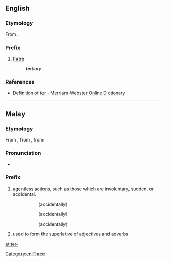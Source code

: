 {{also|Appendix:Variations of "ter"}}
==English==

===Etymology===
From {{etyl|la|en}} {{term|lang=la|ter||three times}}.

===Prefix===
{{en-prefix|sort=ter}}

# [[three]]
#: '''''te'''rtiary''

===References===
* [http://m-w.com/dictionary/ter- Definition of ter - Merriam-Webster Online Dictionary]

[[Category:en:Three]]

----

==Malay==

===Etymology===
From {{etyl|poz-mly-pro|ms}} {{recons|tAr-|lang=poz-mly-pro}}, from {{etyl|poz-pro|ms}} {{recons|taʀ-|lang=poz-pro}}, from {{etyl|map-pro|ms}} {{recons|taʀ-|lang=map-pro}}

===Pronunciation===
* {{IPA|/tə(r)/|lang=ms}}

===Prefix===
{{head|ms|prefix}}

# agentless actions, such as those which are involuntary, sudden, or accidental.
#: {{l|ms|terbaling}}
#:: (accidentally) {{l|en|threw}}
#: {{l|ms|tertidur}}
#:: (accidentally) {{l|en|slept}}
#: {{l|ms|terberi}}
#:: (accidentally) {{l|en|gave}}
# used to form the superlative of adjectives and adverbs
#: {{l|ms|terbesar|'''ter'''besar}}
#:: {{l|en|biggest|big'''est'''}}
#: {{l|ms|terpanjang|'''ter'''panjang}}
#:: {{l|en|longest|long'''est'''}}
#: {{l|ms|tercantik|'''ter'''cantik}}
#:: {{l|en|most beautiful|'''most''' beautiful}}

[[et:ter-]]